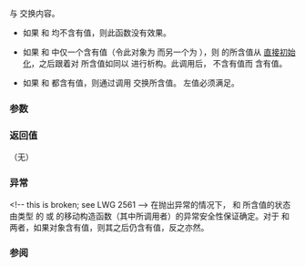 {{cpp/experimental/optional/title|swap}}
{{cpp/experimental/optional/navbar}}
{{dcl begin}}
{{dcl|since=libfund_ts|1=
void swap( optional&amp; other ) noexcept(/* 见下文 */);
}}
{{dcl end}}

与 {{c|other}} 交换内容。

* 如果 {{c|*this}} 和 {{c|other}} 均不含有值，则此函数没有效果。

* 如果 {{c|*this}} 和 {{c|other}} 中仅一个含有值（令此对象为 {{tt|in}} 而另一个为 {{tt|un}}），则 {{tt|un}} 的所含值从 {{c|std::move(*in)}} [[cpp/language/direct_initialization|直接初始化]]，之后跟着对 {{tt|in}} 所含值如同以 {{c|in.val-&gt;T::~T()}} 进行析构。此调用后，{{tt|in}} 不含有值而 {{tt|un}} 含有值。

* 如果 {{c|*this}} 和 {{c|other}} 都含有值，则通过调用 {{c|using std::swap; swap(**this, *other)}} 交换所含值。{{tt|T}} 左值必须满足{{named req|Swappable}}。

===参数===
{{par begin}}
{{par|other|要与之交换内容的 {{tt|optional}} 对象}}
{{par end}}

===返回值===
（无）

===异常===
{{noexcept|std::is_nothrow_move_constructible&lt;T&gt;::value &amp;&amp; 
           noexcept(swap(std::declval&lt;T&amp;&gt;(), std::declval&lt;T&amp;&gt;()))}}
&lt;!-- this is broken; see LWG 2561 --&gt;
在抛出异常的情况下，{{c|*this}} 和 {{c|other}} 所含值的状态由类型 {{tt|T}} 的 {{tt|swap}} 或 {{tt|T}} 的移动构造函数（其中所调用者）的异常安全性保证确定。对于 {{c|*this}} 和 {{c|other}} 两者，如果对象含有值，则其之后仍含有值，反之亦然。

===参阅===
{{dsc begin}}
{{dsc inc|cpp/experimental/optional/dsc swap2}}
{{dsc end}}